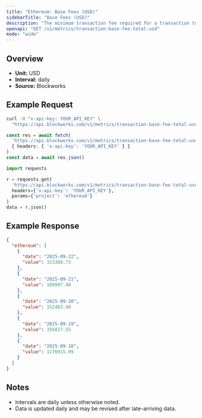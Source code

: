 ```yaml
---
title: "Ethereum: Base Fees (USD)"
sidebarTitle: "Base Fees (USD)"
description: "The minimum transaction fee required for a transaction to be included in a block"
openapi: "GET /v1/metrics/transaction-base-fee-total-usd"
mode: "wide"
---
```


## Overview

- **Unit:** USD
- **Interval:** daily
- **Source:** Blockworks

## Example Request

<CodeGroup>

```bash cURL
curl -H "x-api-key: YOUR_API_KEY" \
  "https://api.blockworks.com/v1/metrics/transaction-base-fee-total-usd?project=ethereum"
```

```typescript TypeScript
const res = await fetch(
  'https://api.blockworks.com/v1/metrics/transaction-base-fee-total-usd?project=ethereum',
  { headers: { 'x-api-key': 'YOUR_API_KEY' } }
)
const data = await res.json()
```

```python Python
import requests

r = requests.get(
  'https://api.blockworks.com/v1/metrics/transaction-base-fee-total-usd',
  headers={'x-api-key': 'YOUR_API_KEY'},
  params={'project': 'ethereum'}
)
data = r.json()
```

</CodeGroup>

## Example Response

```json
{
  "ethereum": [
    {
      "date": "2025-09-22",
      "value": 323388.73
    },
    {
      "date": "2025-09-21",
      "value": 100997.48
    },
    {
      "date": "2025-09-20",
      "value": 152483.48
    },
    {
      "date": "2025-09-19",
      "value": 356827.55
    },
    {
      "date": "2025-09-18",
      "value": 1276915.09
    }
  ]
}
```

## Notes
- Intervals are daily unless otherwise noted.
- Data is updated daily and may be revised after late-arriving data.